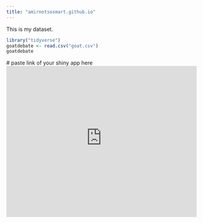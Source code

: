 ```yaml
---
title: "amirnotsosmart.github.io"
---
```


This is my dataset.

```r
library("tidyverse")
goatdebate <- read.csv("goat.csv")
goatdebate
```

```{=html}
# paste link of your shiny app here
<iframe height="400" width="100%" frameborder="no" src="https://amirnotsosmart.shinyapps.io/sample_app_nm2207/"> </iframe>
```

